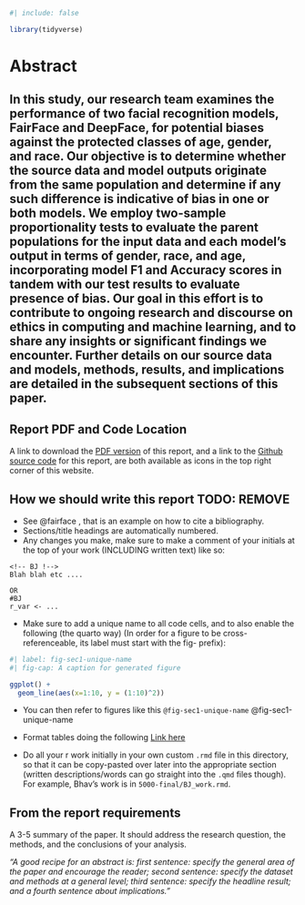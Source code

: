 

```r
#| include: false

library(tidyverse)
```

# Abstract {.unnumbered}


In this study, our research team examines the performance of two facial recognition models, FairFace and DeepFace, for potential biases against the protected classes of age, gender, and race. Our objective is to determine whether the source data and model outputs originate from the same population and determine if any such difference is indicative of bias in one or both models. We employ two-sample proportionality tests to evaluate the parent populations for the input data and each model’s output in terms of gender, race, and age, incorporating model F1 and Accuracy scores in tandem with our test results to evaluate presence of bias. Our goal in this effort is to contribute to ongoing research and discourse on ethics in computing and machine learning, and to share any insights or significant findings we encounter.  Further details on our source data and models, methods, results, and implications are detailed in the subsequent sections of this paper.
---

::: callout-tip
## Report PDF and Code Location

A link to download the [PDF version](https://cuboulder-ds.github.io/5301-5000-Final-Report/STAT_5000_Final_Report.pdf) of this report, and a link to the [Github source code](https://github.com/CUBoulder-DS/5301-5000-Final-Report) for this report, are both available as icons in the top right corner of this website.
:::

<!-- BJ !-->
## How we should write this report  TODO: REMOVE
<!-- PC -->
-   See @fairface , that is an example on how to cite a bibliography.
-   Sections/title headings are automatically numbered.
-   Any changes you make, make sure to make a comment of your initials at the top of your work (INCLUDING written text) like so:

```
<!-- BJ !-->
Blah blah etc ....

OR
#BJ
r_var <- ...
```

-   Make sure to add a unique name to all code cells, and to also enable the following  (the quarto way) (In order for a figure to be cross-referenceable, its label must start with the fig- prefix):

```r
#| label: fig-sec1-unique-name
#| fig-cap: A caption for generated figure

ggplot() +
  geom_line(aes(x=1:10, y = (1:10)^2))
```

- You can then refer to figures like this `@fig-sec1-unique-name` @fig-sec1-unique-name

- Format tables doing the following [Link here](https://quarto.org/docs/reference/cells/cells-knitr.html#tables)

- Do all your r work initially in your own custom `.rmd` file in this directory, so that it can be copy-pasted over later into the appropriate section (written descriptions/words can go straight into the `.qmd` files though). For example, Bhav's work is in `5000-final/BJ_work.rmd`.


::: callout-note
## From the report requirements

A 3-5 summary of the paper. It should address the research question, the methods, and the conclusions of your analysis.

*"A good recipe for an abstract is: first sentence: specify the general area of the paper and encourage the reader; second sentence: specify the dataset and methods at a general level; third sentence: specify the headline result; and a fourth sentence about implications."*
:::
